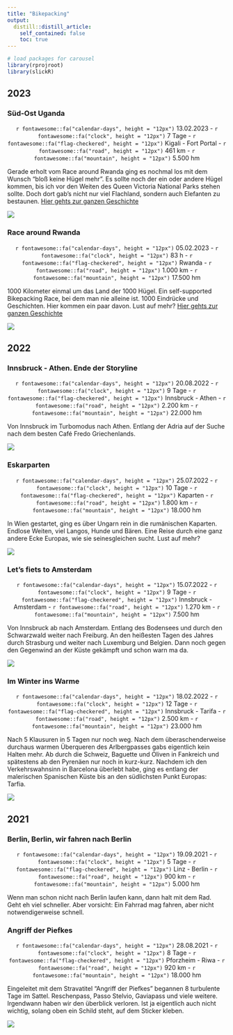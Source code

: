 ```yaml
---
title: "Bikepacking"
output:
  distill::distill_article:
    self_contained: false
    toc: true
---
```



```r
# load packages for carousel
library(rprojroot)
library(slickR)
```


## 2023

### Süd-Ost Uganda

<p style="text-align: center;">`r fontawesome::fa("calendar-days", height = "12px")` 13.02.2023 - `r fontawesome::fa("clock", height = "12px")` 7 Tage - `r fontawesome::fa("flag-checkered", height = "12px")` Kigali - Fort Portal - `r fontawesome::fa("road", height = "12px")` 461 km - `r fontawesome::fa("mountain", height = "12px")` 5.500 hm </p>
 
Gerade erholt vom Race around Rwanda ging es nochmal los  mit dem Wunsch "bloß keine Hügel mehr". Es sollte noch der ein oder andere Hügel kommen, bis ich vor den Weiten des Queen Victoria National Parks stehen sollte. Doch dort gab's nicht nur viel Flachland, sondern auch Elefanten zu bestaunen. [Hier gehts zur ganzen Geschichte](https://soeren-schwabbauer.github.io/blog/bikepacking/2023-02-13-uganda/)

![](images/bikepacking_uganda/uganda1.jpg)


### Race around Rwanda
<p style="text-align: center;">`r fontawesome::fa("calendar-days", height = "12px")` 05.02.2023 - `r fontawesome::fa("clock", height = "12px")` 83 h - `r fontawesome::fa("flag-checkered", height = "12px")` Rwanda - `r fontawesome::fa("road", height = "12px")` 1.000 km - `r fontawesome::fa("mountain", height = "12px")` 17.500 hm </p>
 
1000 Kilometer einmal um das Land der 1000 Hügel.  Ein self-supported Bikepacking Race, bei dem man nie alleine ist. 1000 Eindrücke und Geschichten. Hier kommen ein paar davon. Lust auf mehr? [Hier gehts zur ganzen Geschichte](https://soeren-schwabbauer.github.io/blog/bikepacking/2023-03-14-race-around-rwanda/)

![](images/bikepacking_rar/4.jpg)

## 2022

### Innsbruck - Athen. Ende der Storyline
 <p style="text-align: center;">`r fontawesome::fa("calendar-days", height = "12px")` 20.08.2022 - `r fontawesome::fa("clock", height = "12px")` 9 Tage - `r fontawesome::fa("flag-checkered", height = "12px")` Innsbruck - Athen - `r fontawesome::fa("road", height = "12px")` 2.200 km - `r fontawesome::fa("mountain", height = "12px")` 22.000 hm </p>
 
Von Innsbruck im Turbomodus nach Athen. Entlang der Adria auf der Suche nach dem besten Café Fredo Griechenlands.

![](images/bikepacking_athen/1.jpg)


### Eskarparten
 <p style="text-align: center;">`r fontawesome::fa("calendar-days", height = "12px")` 25.07.2022 - `r fontawesome::fa("clock", height = "12px")` 10 Tage - `r fontawesome::fa("flag-checkered", height = "12px")` Kaparten - `r fontawesome::fa("road", height = "12px")` 1.800 km - `r fontawesome::fa("mountain", height = "12px")` 18.000 hm </p>

In Wien gestartet, ging es über Ungarn rein in die rumänischen Kaparten. Endlose Weiten, viel Langos, Hunde und Bären. Eine Reise durch eine ganz andere Ecke Europas, wie sie seinesgleichen sucht. Lust auf mehr? 

![](images/bikepacking_eskaparten/4.jpg)


### Let's fiets to Amsterdam
 <p style="text-align: center;">`r fontawesome::fa("calendar-days", height = "12px")` 15.07.2022 - `r fontawesome::fa("clock", height = "12px")` 9 Tage - `r fontawesome::fa("flag-checkered", height = "12px")` Innsbruck - Amsterdam - `r fontawesome::fa("road", height = "12px")` 1.270 km - `r fontawesome::fa("mountain", height = "12px")` 7.500 hm </p>

Von Innsbruck ab nach Amsterdam. Entlang des Bodensees und durch den Schwarzwald weiter nach Freiburg. An den heißesten Tagen des Jahres durch Strasburg und weiter nach Luxemburg und Belgien. Dann noch gegen den Gegenwind an der Küste gekämpft und schon warn ma da.

![](images/bikepacking_amsterdam/Untitled-2.jpg)


### Im Winter ins Warme
 <p style="text-align: center;">`r fontawesome::fa("calendar-days", height = "12px")` 18.02.2022 - `r fontawesome::fa("clock", height = "12px")` 12 Tage - `r fontawesome::fa("flag-checkered", height = "12px")` Innsbruck - Tarifa - `r fontawesome::fa("road", height = "12px")` 2.500 km - `r fontawesome::fa("mountain", height = "12px")` 23.000 hm </p>

Nach 5 Klausuren in 5 Tagen nur noch weg. Nach dem überaschenderweise durchaus warmen Überqueren des Arlbergpasses gabs eigentlich kein Halten mehr. Ab durch die Schweiz, Baguette und Oliven in Fankreich und spätestens ab den Pyrenäen nur noch in kurz-kurz. Nachdem ich den Verkehrswahnsinn in Barcelona überlebt habe, ging es entlang der malerischen Spanischen Küste bis an den südlichsten Punkt Europas: Tarfia.

![](images/bikepacking_tarifa/tarifa.jpg)

## 2021

### Berlin, Berlin, wir fahren nach Berlin
 <p style="text-align: center;">`r fontawesome::fa("calendar-days", height = "12px")` 19.09.2021 - `r fontawesome::fa("clock", height = "12px")` 5 Tage - `r fontawesome::fa("flag-checkered", height = "12px")` Linz - Berlin - `r fontawesome::fa("road", height = "12px")` 900 km - `r fontawesome::fa("mountain", height = "12px")` 5.000 hm </p>
Wenn man schon nicht nach Berlin laufen kann, dann halt mit dem Rad. Geht eh viel schneller. Aber vorsicht: Ein Fahrrad mag fahren, aber nicht notwendigerweise schnell.




### Angriff der Piefkes
 <p style="text-align: center;">`r fontawesome::fa("calendar-days", height = "12px")` 28.08.2021 - `r fontawesome::fa("clock", height = "12px")` 8 Tage - `r fontawesome::fa("flag-checkered", height = "12px")` Pforzheim - Riwa - `r fontawesome::fa("road", height = "12px")` 920 km - `r fontawesome::fa("mountain", height = "12px")` 18.000 hm </p>
 
 Eingeleitet mit dem Stravatitel "Angriff der Piefkes" begannen 8 turbulente Tage im Sattel. Reschenpass, Passo Stelvio, Gaviapass und viele weitere. Irgendwann haben wir den überblick verloren. Ist ja eigentlich auch nicht wichtig, solang oben ein Schild steht, auf dem Sticker kleben.
 
 ![](images/bikepacking_dieerste/dieerste.jpg)
